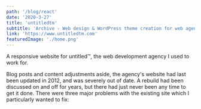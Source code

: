```yaml
---
path: '/blog/react'
date: '2020-3-27'
title: 'untitledtm'
subtitle: 'Archive - Web design & WordPress theme creation for web agency'
link: 'https://www.untitledtm.com'
featuredImage: './home.png'
---
```


A responsive website for untitled™, the web development agency I used to work for.

Blog posts and content adjustments aside, the agency's website had last been updated in 2012, and was severely out of date. A rebuild had been discussed on and off for years, but there had just never been any time to get it done. There were three major problems with the existing site which I particularly wanted to fix:

